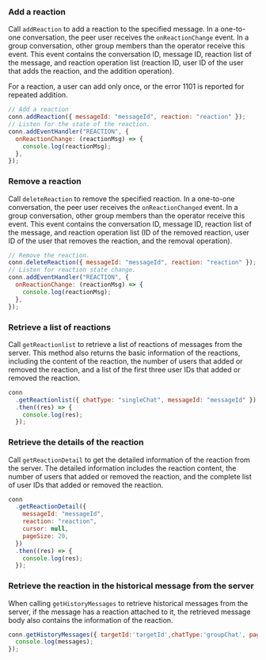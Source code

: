 <PlatformWrapper platform="web">

### Add a reaction

Call `addReaction` to add a reaction to the specified message. In a one-to-one conversation, the peer user receives the `onReactionChange` event. In a group conversation, other group members than the operator receive this event. This event contains the conversation ID, message ID, reaction list of the message, and reaction operation list (reaction ID, user ID of the user that adds the reaction, and the addition operation).

For a reaction, a user can add only once, or the error 1101 is reported for repeated addition.

```javascript
// Add a reaction
conn.addReaction({ messageId: "messageId", reaction: "reaction" });
// Listen for the state of the reaction.
conn.addEventHandler("REACTION", {
  onReactionChange: (reactionMsg) => {
    console.log(reactionMsg);
  },
});
```

### Remove a reaction

Call `deleteReaction` to remove the specified reaction. In a one-to-one conversation, the peer user receives the `onReactionChanged` event. In a group conversation, other group members than the operator receive this event. This event contains the conversation ID, message ID, reaction list of the message, and reaction operation list (ID of the removed reaction, user ID of the user that removes the reaction, and the removal operation).

```javascript
// Remove the reaction.
conn.deleteReaction({ messageId: "messageId", reaction: "reaction" });
// Listen for reaction state change.
conn.addEventHandler("REACTION", {
  onReactionChange: (reactionMsg) => {
    console.log(reactionMsg);
  },
});
```

### Retrieve a list of reactions

Call `getReactionlist` to retrieve a list of reactions of messages from the server. This method also returns the basic information of the reactions, including the content of the reaction, the number of users that added or removed the reaction, and a list of the first three user IDs that added or removed the reaction.

```javascript
conn
  .getReactionlist({ chatType: "singleChat", messageId: "messageId" })
  .then((res) => {
    console.log(res);
  });
```

### Retrieve the details of the reaction

Call `getReactionDetail` to get the detailed information of the reaction from the server. The detailed information includes the reaction content, the number of users that added or removed the reaction, and the complete list of user IDs that added or removed the reaction.

```javascript
conn
  .getReactionDetail({
    messageId: "messageId",
    reaction: "reaction",
    cursor: null,
    pageSize: 20,
  })
  .then((res) => {
    console.log(res);
  });
```

### Retrieve the reaction in the historical message from the server

When calling `getHistoryMessages` to retrieve historical messages from the server, if the message has a reaction attached to it, the retrieved message body also contains the information of the reaction.

```javascript
conn.getHistoryMessages({ targetId:'targetId',chatType:'groupChat', pageSize: 20 }).then((messages) => {
  console.log(messages);
});
```

</PlatformWrapper>